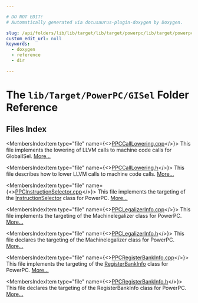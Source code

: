 ```yaml
---

# DO NOT EDIT!
# Automatically generated via docusaurus-plugin-doxygen by Doxygen.

slug: /api/folders/lib/lib/target/lib/target/powerpc/lib/target/powerpc/gisel
custom_edit_url: null
keywords:
  - doxygen
  - reference
  - dir

---
```





# The `lib/Target/PowerPC/GISel` Folder Reference

<DoxygenPage pluginConfig={pluginConfig}>



## Files Index

<MembersIndex>

<MembersIndexItem
  type="file"
  name={<><a href="/docs/api/files/lib/lib/target/lib/target/powerpc/lib/target/powerpc/gisel/ppccalllowering-cpp">PPCCallLowering.cpp</a></>}>
This file implements the lowering of LLVM calls to machine code calls for GlobalISel. <a href="/docs/api/files/lib/lib/target/lib/target/powerpc/lib/target/powerpc/gisel/ppccalllowering-cpp/#details">More...</a>
</MembersIndexItem>

<MembersIndexItem
  type="file"
  name={<><a href="/docs/api/files/lib/lib/target/lib/target/powerpc/lib/target/powerpc/gisel/ppccalllowering-h">PPCCallLowering.h</a></>}>
This file describes how to lower LLVM calls to machine code calls. <a href="/docs/api/files/lib/lib/target/lib/target/powerpc/lib/target/powerpc/gisel/ppccalllowering-h/#details">More...</a>
</MembersIndexItem>

<MembersIndexItem
  type="file"
  name={<><a href="/docs/api/files/lib/lib/target/lib/target/powerpc/lib/target/powerpc/gisel/ppcinstructionselector-cpp">PPCInstructionSelector.cpp</a></>}>
This file implements the targeting of the <a href="/docs/api/classes/llvm/instructionselector">InstructionSelector</a> class for PowerPC. <a href="/docs/api/files/lib/lib/target/lib/target/powerpc/lib/target/powerpc/gisel/ppcinstructionselector-cpp/#details">More...</a>
</MembersIndexItem>

<MembersIndexItem
  type="file"
  name={<><a href="/docs/api/files/lib/lib/target/lib/target/powerpc/lib/target/powerpc/gisel/ppclegalizerinfo-cpp">PPCLegalizerInfo.cpp</a></>}>
This file implements the targeting of the Machinelegalizer class for PowerPC. <a href="/docs/api/files/lib/lib/target/lib/target/powerpc/lib/target/powerpc/gisel/ppclegalizerinfo-cpp/#details">More...</a>
</MembersIndexItem>

<MembersIndexItem
  type="file"
  name={<><a href="/docs/api/files/lib/lib/target/lib/target/powerpc/lib/target/powerpc/gisel/ppclegalizerinfo-h">PPCLegalizerInfo.h</a></>}>
This file declares the targeting of the Machinelegalizer class for PowerPC. <a href="/docs/api/files/lib/lib/target/lib/target/powerpc/lib/target/powerpc/gisel/ppclegalizerinfo-h/#details">More...</a>
</MembersIndexItem>

<MembersIndexItem
  type="file"
  name={<><a href="/docs/api/files/lib/lib/target/lib/target/powerpc/lib/target/powerpc/gisel/ppcregisterbankinfo-cpp">PPCRegisterBankInfo.cpp</a></>}>
This file implements the targeting of the <a href="/docs/api/classes/llvm/registerbankinfo">RegisterBankInfo</a> class for PowerPC. <a href="/docs/api/files/lib/lib/target/lib/target/powerpc/lib/target/powerpc/gisel/ppcregisterbankinfo-cpp/#details">More...</a>
</MembersIndexItem>

<MembersIndexItem
  type="file"
  name={<><a href="/docs/api/files/lib/lib/target/lib/target/powerpc/lib/target/powerpc/gisel/ppcregisterbankinfo-h">PPCRegisterBankInfo.h</a></>}>
This file declares the targeting of the RegisterBankInfo class for PowerPC. <a href="/docs/api/files/lib/lib/target/lib/target/powerpc/lib/target/powerpc/gisel/ppcregisterbankinfo-h/#details">More...</a>
</MembersIndexItem>

</MembersIndex>


</DoxygenPage>

